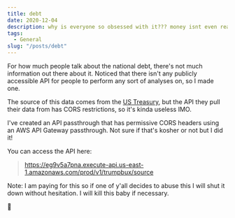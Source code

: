 ```yaml
---
title: debt
date: 2020-12-04
description: why is everyone so obsessed with it??? money isnt even real smh
tags:
  - General
slug: "/posts/debt"
---
```



<Debt />

For how much people talk about the national debt, there's not much information out there about it.  Noticed that there isn't any publicly accessible API for people to perform any sort of analyses on, so I made one.

The source of this data comes from the [US Treasury](https://www.treasurydirect.gov/govt/reports/pd/pd_debttothepenny.htm), but the API they pull their data from has CORS restrictions, so it's kinda useless IMO.

I've created an API passthrough that has permissive CORS headers using an AWS API Gateway passthrough.  Not sure if that's kosher or not but I did it!

You can access the API here: 

> https://eg9v5a7pna.execute-api.us-east-1.amazonaws.com/prod/v1/trumpbux/source

Note: I am paying for this so if one of y'all decides to abuse this I will shut it down without hesitation. I will kill this baby if necessary.

💓